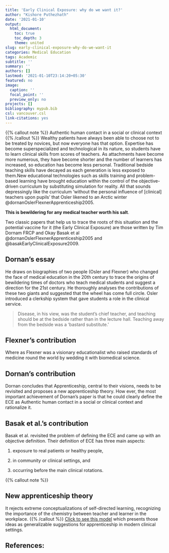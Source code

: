 ```yaml
---
title: 'Early Clinical Exposure: why do we want it?'
author: "Kishore Puthezhath"
date: '2021-01-10'
output:
  html_document:
    toc: true
    toc_depth: 3
    theme: united
slug: early-clinical-exposure-why-do-we-want-it
categories: Medical Education
tags: Academic
subtitle: ''
summary: ''
authors: []
lastmod: '2021-01-10T23:14:20+05:30'
featured: no
image:
  caption: ''
  focal_point: ''
  preview_only: no
projects: []
bibliography: mypub.bib
csl: vancouver.csl
link-citations: yes
---
```

{{% callout note %}}
Authentic human contact in a social or clinical context
{{% /callout %}}
Wealthy patients have always been able to choose not to be treated by novices, but now everyone has that option. Expertise has become superspecialized and technological in its nature, so students have to learn clinical skills from scores of teachers. As attachments have become more numerous, they have become shorter and the number of learners has increased, so education has become less personal. Traditional bedside teaching skills have decayed as each generation is less exposed to them.New educational technologies such as skills training and problem-based learning have brought education within the control of the objective-driven curriculum by substituting simulation for reality. All that sounds depressingly like the curriculum ‘without the personal influence of [clinical] teachers upon pupils’ that Osler likened to an Arctic winter  @dornanOslerFlexnerApprenticeship2005.

**This is bewildering for any medical teacher worth his salt**.

Two classic papers that help us to trace the roots of this situation and the potential vaccine for it (the Early Clinical Exposure) are those written by Tim Dornam FRCP and Okay Basak et al @dornanOslerFlexnerApprenticeship2005 and @basakEarlyClinicalExposure2009.

## Dornan’s essay 

He draws on biographies of two people (Osler and Flexner) who changed the face of medical education in the 20th century to trace the origins of bewildering times of doctors who teach medical students and suggest a direction for the 21st century. He thoroughly analyses the contributions of these two giants and suggested that the wheel has come full circle. Osler introduced a clerkship system that gave students a role in the clinical service.

> Disease, in his view, was the student’s chief teacher, and teaching should be at the bedside rather than in the lecture hall. Teaching away from the bedside was a ‘bastard substitute.’

## Flexner's contribution

Where as Flexner was a visionary educationalist who raised standards of medicine round the world by wedding it with biomedical science. 

## Dornan's contribution

Dornan concludes that Apprenticeship, central to their visions, needs to be revisited and proposes a new apprenticeship theory. How ever, the most important achievement of Dornan’s paper is that he could clearly define the ECE as Authentic human contact in a social or clinical context and rationalize it. 

## Basak et al.'s contribution

Basak et al. revisited the problem of defining the ECE and came up with an objective definition. Their definition of ECE has three main aspects: 

1. exposure to real patients or healthy people, 

2. in community or clinical settings, and 

3. occurring before the main clinical rotations.

{{% callout note %}}

## New apprenticeship theory

It rejects extreme conceptualizations of self-directed learning, recognizing the importance of the chemistry between teacher and learner in the workplace.
{{% /callout %}}
[Click to see this model](https://www.ncbi.nlm.nih.gov/pmc/articles/PMC1079407/table/tbl1/?report=objectonly) which presents those ideas as generalizable suggestions for apprenticeship in modern clinical settings.

## References:
